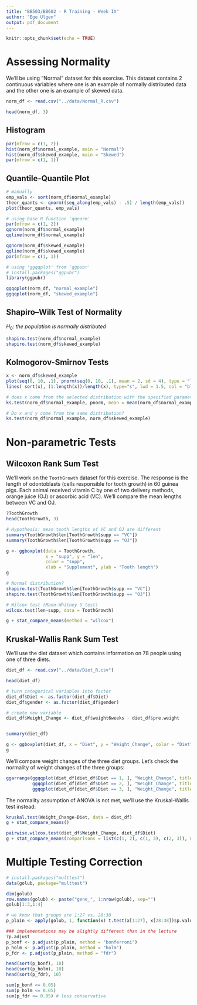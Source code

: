 ```yaml
---
title: "BB503/BB602 - R Training - Week IX"
author: "Ege Ulgen"
output: pdf_document
---
```


```r
knitr::opts_chunk$set(echo = TRUE)
```

# Assessing Normality

We'll be using "Normal" dataset for this exercise. This dataset contains 2 continuous variables where one is an example of normally distributed data and the other one is an example of skewed data.

```r
norm_df <- read.csv("../data/Normal_R.csv")

head(norm_df, 3)
```

## Histogram

```r
par(mfrow = c(1, 2))
hist(norm_df$normal_example, main = "Normal")
hist(norm_df$skewed_example, main = "Skewed")
par(mfrow = c(1, 1))
```

## Quantile-Quantile Plot

```r
# manually
emp_vals <- sort(norm_df$normal_example)
theor_quants <- qnorm((seq_along(emp_vals) - .5) / length(emp_vals))
plot(theor_quants, emp_vals)

# using base R function 'qqnorm' 
par(mfrow = c(1, 2))
qqnorm(norm_df$normal_example)
qqline(norm_df$normal_example)

qqnorm(norm_df$skewed_example)
qqline(norm_df$skewed_example)
par(mfrow = c(1, 1))

# using 'ggqqplot' from 'ggpubr'
# install.packages("ggpubr")
library(ggpubr)

ggqqplot(norm_df, "normal_example")
ggqqplot(norm_df, "skewed_example")
```

## Shapiro--Wilk Test of Normality

$H_0:\ the\ population\ is\ normally\ distributed$

```r
shapiro.test(norm_df$normal_example)
shapiro.test(norm_df$skewed_example)
```

## Kolmogorov-Smirnov Tests

```r
x <- norm_df$skewed_example
plot(seq(0, 10, .1), pnorm(seq(0, 10, .1), mean = 2, sd = 4), type = "l", lwd = 2, col = "red", ylab = "Cumulative Probability", xlab = "")
lines( sort(x), (1:length(x))/length(x), type="s", lwd = 1.5, col = "blue")

```

```r
# does x come from the selected distribution with the specified parameters?
ks.test(norm_df$normal_example, pnorm, mean = mean(norm_df$normal_example), sd = sd(norm_df$normal_example))
```

```r
# Do x and y come from the same distribution?
ks.test(norm_df$normal_example, norm_df$skewed_example)
```

# Non-parametric Tests

## Wilcoxon Rank Sum Test

We'll work on the `ToothGrowth` dataset for this exercise. The response is the length of odontoblasts (cells responsible for tooth growth) in 60 guinea pigs. Each animal received vitamin C by one of two delivery methods, orange juice (OJ) or ascorbic acid (VC). We'll compare the mean lengths between VC and OJ.

```r
?ToothGrowth
head(ToothGrowth, 3)

# Hypothesis: mean tooth lengths of VC and OJ are different
summary(ToothGrowth$len[ToothGrowth$supp == "VC"])
summary(ToothGrowth$len[ToothGrowth$supp == "OJ"])

g <- ggboxplot(data = ToothGrowth,
               x = "supp", y = "len",
               color = "supp",
               xlab = "Supplement", ylab = "Tooth length")
g

# Normal distribution?
shapiro.test(ToothGrowth$len[ToothGrowth$supp == "VC"])
shapiro.test(ToothGrowth$len[ToothGrowth$supp == "OJ"])

# Wilcox test (Mann-Whitney U test)
wilcox.test(len~supp, data = ToothGrowth)

g + stat_compare_means(method = "wilcox")
```

## Kruskal-Wallis Rank Sum Test

We'll use the diet dataset which contains information on 78 people using one of three diets.

```r
diet_df <- read.csv("../data/Diet_R.csv")

head(diet_df)

# turn categorical variables into factor
diet_df$Diet <- as.factor(diet_df$Diet)
diet_df$gender <- as.factor(diet_df$gender)

# create new variable
diet_df$Weight_Change <- diet_df$weight6weeks - diet_df$pre.weight


summary(diet_df)

g <- ggboxplot(diet_df, x = "Diet", y = "Weight_Change", color = "Diet")
g
```

We'll compare weight changes of the three diet groups. Let's check the normality of weight changes of the three groups:

```r
ggarrange(ggqqplot(diet_df[diet_df$Diet == 1, ], "Weight_Change", title = "Diet 1"),
          ggqqplot(diet_df[diet_df$Diet == 2, ], "Weight_Change", title = "Diet 2"),
          ggqqplot(diet_df[diet_df$Diet == 3, ], "Weight_Change", title = "Diet 3"), ncol = 3)

```

The normality assumption of ANOVA is not met, we'll use the Kruskal-Wallis test instead:

```r
kruskal.test(Weight_Change~Diet, data = diet_df)
g + stat_compare_means()

pairwise.wilcox.test(diet_df$Weight_Change, diet_df$Diet)
g + stat_compare_means(comparisons = list(c(1, 2), c(1, 3), c(2, 3)), method = "wilcox")
```

# Multiple Testing Correction

```r
# install.packages("multtest")
data(golub, package="multtest")

dim(golub)
row.names(golub) <- paste("gene_", 1:nrow(golub), sep="")
golub[1:3,1:4]

# we know that groups are 1:27 vs. 28:38
p_plain <- apply(golub, 1, function(x) t.test(x[1:27], x[28:38])$p.value)

### implementations may be slightly different than in the lecture
?p.adjust
p_bonf <- p.adjust(p_plain, method = "bonferroni")
p_holm <- p.adjust(p_plain, method = "holm")
p_fdr <- p.adjust(p_plain, method = "fdr")

head(sort(p_bonf), 10)
head(sort(p_holm), 10)
head(sort(p_fdr), 10)

sum(p_bonf <= 0.05)
sum(p_holm <= 0.05)
sum(p_fdr <= 0.05) # less conservative
```
